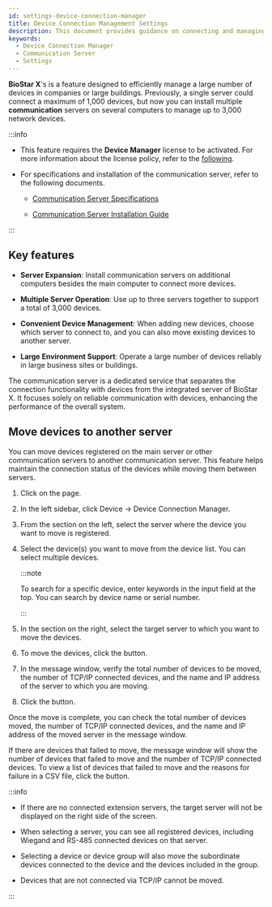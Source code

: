 ```yaml
---
id: settings-device-connection-manager
title: Device Connection Management Settings
description: This document provides guidance on connecting and managing a large number of devices through the communication server in BioStar X. You can manage up to 3,000 network devices by distributing them across multiple servers.
keywords:
  - Device Connection Manager
  - Communication Server
  - Settings
---
```


**BioStar X**'s <Cmd sid='settings.deviceConnectionManager.settingMenuTitle' product='2' /> is a feature designed to efficiently manage a large number of devices in companies or large buildings. Previously, a single server could connect a maximum of 1,000 devices, but now you can install multiple **communication** servers on several computers to manage up to 3,000 network devices.

:::info

* This feature requires the **Device Manager** license to be activated. For more information about the license policy, refer to the [following](licensing).

* For specifications and installation of the communication server, refer to the following documents.

  * [Communication Server Specifications](system-requirements#communication-server)

  * [Communication Server Installation Guide](#)

:::

## Key features

* **Server Expansion**: Install communication servers on additional computers besides the main computer to connect more devices.

* **Multiple Server Operation**: Use up to three servers together to support a total of 3,000 devices.

* **Convenient Device Management**: When adding new devices, choose which server to connect to, and you can also move existing devices to another server.

* **Large Environment Support**: Operate a large number of devices reliably in large business sites or buildings.

The communication server is a dedicated service that separates the connection functionality with devices from the integrated server of BioStar X. It focuses solely on reliable communication with devices, enhancing the performance of the overall system.

## Move devices to another server

You can move devices registered on the main server or other communication servers to another communication server. This feature helps maintain the connection status of the devices while moving them between servers.

1. Click <Cmd sid='shell.header.setting' /> on the <Cmd sid='shell.header.launcher' /> page.

2. In the left sidebar, click <Cmd>Device</Cmd> → <Cmd>Device Connection Manager</Cmd>.

3. From the <Cmd sid='settings.deviceConnectionManager.followerSelectLabel' product='2' /> section on the left, select the server where the device you want to move is registered.

4. Select the device(s) you want to move from the device list. You can select multiple devices.

   :::note

   To search for a specific device, enter keywords in the input field at the top. You can search by device name or serial number.

   :::

5. In the <Cmd sid='settings.deviceConnectionManager.selectedSelectLabel' product='2' /> section on the right, select the target server to which you want to move the devices.

6. To move the devices, click the <Cmd sid='settings.deviceConnectionManager.moveButtonTitle' product='2' /> button.

7. In the message window, verify the total number of devices to be moved, the number of TCP/IP connected devices, and the name and IP address of the server to which you are moving.

8. Click the <Cmd sid='button.apply' product='2' /> button.

Once the move is complete, you can check the total number of devices moved, the number of TCP/IP connected devices, and the name and IP address of the moved server in the message window. 

If there are devices that failed to move, the message window will show the number of devices that failed to move and the number of TCP/IP connected devices. To view a list of devices that failed to move and the reasons for failure in a CSV file, click the <Cmd sid='button.download' product='2' /> button.

:::info

* If there are no connected extension servers, the target server will not be displayed on the right side of the screen.

* When selecting a server, you can see all registered devices, including Wiegand and RS-485 connected devices on that server.

* Selecting a device or device group will also move the subordinate devices connected to the device and the devices included in the group.

* Devices that are not connected via TCP/IP cannot be moved.

:::
